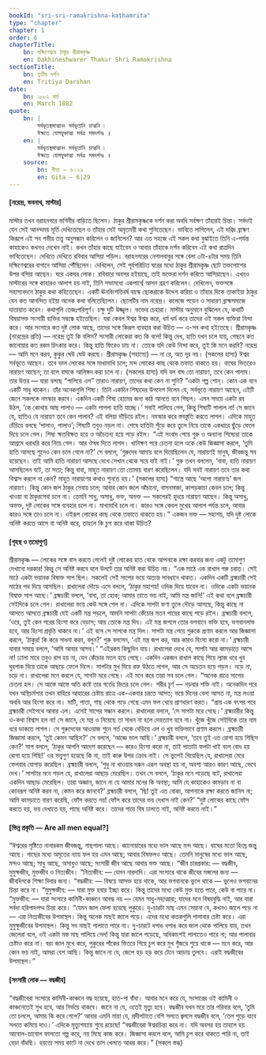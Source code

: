 ```yaml
---
bookId: "sri-sri-ramakrishna-kathamrita"
type: "chapter"
chapter: 1
order: 6
chapterTitle:
    bn: দক্ষিণেশ্বরে ঠাকুর শ্রীরামকৃষ্ণ
    en: Dakhineshwarer Thakur Shri Ramakrishna
sectionTitle:
    bn: তৃতীয় দর্শন
    en: Tritiya Darshan
date:
    bn: ১৮৮২ মার্চ
    en: March 1882
quote:
    bn: |
        সর্বভূতস্থমাত্মানং সর্বভূতানি চাত্মনি ৷
        ঈক্ষতে যোগযুক্তাত্মা সর্বত্র সমদর্শনঃ ॥
    en: |
        সর্বভূতস্থমাত্মানং সর্বভূতানি চাত্মনি ৷
        ঈক্ষতে যোগযুক্তাত্মা সর্বত্র সমদর্শনঃ ॥
    source:
        bn: গীতা — ৬।২৯
        en: Gita — 6|29
---
```



#### <BengaliText>[নরেন্দ্র, ভবনাথ, মাস্টার]</BengaliText>

<BengaliText>
মাস্টার তখন বরাহনগরে ভগিনীর বাড়িতে ছিলেন। ঠাকুর শ্রীরামকৃষ্ণকে দর্শন করা অবধি সর্বক্ষণ তাঁহারই চিন্তা। সর্বদাই যেন সেই আনন্দময় মূর্তি দেখিতেছেন ও তাঁহার সেই অমৃতময়ী কথা শুনিতেছেন। ভাবিতে লাগিলেন, এই দরিদ্র ব্রাহ্মণ কিরূপে এই সব গভীর তত্ত্ব অনুসন্ধান করিলেন ও জানিলেন? আর এত সহজে এই সকল কথা বুঝাইতে তিনি এ-পর্যন্ত কাহাকেও কখনও দেখেন নাই। কখন তাঁহার কাছে যাইবেন ও আবার তাঁহাকে দর্শন করিবেন এই কথা রাত্রদিন ভাবিতেছেন।
</BengaliText>

<BengaliText>
দেখিতে দেখিতে রবিবার আসিয়া পড়িল। বরাহনগরের নেপালবাবুর সঙ্গে বেলা ৩টা-৪টার সময় তিনি দক্ষিণেশ্বরের বাগানে আসিয়া পৌঁছিলেন। দেখিলেন, সেই পূর্বপরিচিত ঘরের মধ্যে ঠাকুর শ্রীরামকৃষ্ণ ছোট তক্তপোশের উপর বসিয়া আছেন। ঘরে একঘর লোক। রবিবারে অবসর হইয়াছে, তাই ভক্তেরা দর্শন করিতে আসিয়াছেন। এখনও মাস্টারের সঙ্গে কাহারও আলাপ হয় নাই, তিনি সভামধ্যে একপার্শ্বে আসন গ্রহণ করিলেন। দেখিলেন, ভক্তসঙ্গে সহাস্যবদনে ঠাকুর কথা কহিতেছেন।
</BengaliText>

<BengaliText>
একটি ঊনবিংশতিবর্ষ বয়স্ক ছোকরাকে উদ্দেশ করিয়া ও তাঁহার দিকে তাকাইয়া ঠাকুর যেন কত আনন্দিত হইয়া অনেক কথা বলিতেছিলেন। ছেলেটির নাম নরেন্দ্র। কলেজে পড়েন ও সাধারণ ব্রাহ্মসমাজে যাতায়াত করেন। কথাগুলি তেজঃপরিপূর্ণ। চক্ষু দুটি উজ্জ্বল। ভক্তের চেহারা।
</BengaliText>

<BengaliText>
মাস্টার অনুমানে বুঝিলেন যে, কথাটি বিষয়াসক্ত সংসারী ব্যক্তির সম্বন্ধে হইতেছিল। যরা কেবল ঈশ্বর ঈশ্বর করে, ধর্ম ধর্ম করে তাদের ওই সকল ব্যক্তিরা নিন্দা করে। আর সংসারে কত দুষ্ট লোক আছে, তাদের সঙ্গে কিরূপ ব্যবহার করা উচিত — এ-সব কথা হইতেছে।
</BengaliText>

<BengaliText class="rk-quote">
শ্রীরামকৃষ্ণ (নরেন্দ্রের প্রতি) — নরেন্দ্র তুই কি বলিস? সংসারী লোকেরা কত কি বলে! কিন্তু দেখ, হাতি যখন চলে যায়, পেছনে কত জানোয়ার কত রকম চিৎকার করে। কিন্তু হাতি ফিরেও চায় না। তোকে যদি কেউ নিন্দা করে, তুই কি মনে করবি?
</BengaliText>

<BengaliText>
নরেন্দ্র — আমি মনে করব, কুকুর ঘেউ ঘেউ করছে।
</BengaliText>

<BengaliText class="rk-quote">
শ্রীরামকৃষ্ণ (সহাস্যে) — না রে, অত দূর নয়। (সকলের হাস্য) ঈশ্বর সর্বভূতে আছেন। তবে ভাল লোকের সঙ্গে মাখামাখি চলে; মন্দ লোকের কাছ থেকে তফাত থাকতে হয়। বাঘের ভিতরেও নারায়ণ আছেন; তা বলে বাঘকে আলিঙ্গন করা চলে না। (সকলের হাস্য) যদি বল বাঘ তো নারায়ণ, তবে কেন পালাব। তার উত্তর — যারা বলছে “পালিয়ে এস” তারাও নারায়ণ, তাদের কথা কেন না শুনি?
</BengaliText>

<BengaliText class="rk-quote">
“একটা গল্প শোন্‌। কোন এক বনে একটি সাধু থাকেন। তাঁর অনেকগুলি শিষ্য। তিনি একদিন শিষ্যদের উপদেশ দিলেন যে, সর্বভূতে নারায়ণ আছেন, এইটি জেনে সকলকে নমস্কার করবে। একদিন একটি শিষ্য হোমের জন্য কাঠ আনতে বনে গিছল। এমন সময়ে একটা রব উঠল, ‘কে কোথায় আছ পালাও — একটা পাগলা হাতি যাচ্ছে।’ সবাই পালিয়ে গেল, কিন্তু শিষ্যটি পালাল না! সে জানে যে, হাতিও যে নারায়ণ তবে কেন পালাব? এই বলিয়া দাঁড়িয়ে রইল। নমস্কার করে স্তবস্তুতি করতে লাগল। এদিকে মাহুত চেঁচিয়ে বলছে ‘পালাও, পালাও’; শিষ্যটি তবুও নড়ল না। শেষে হাতিটা শুঁড়ে করে তুলে নিয়ে তাকে একধারে ছুঁড়ে ফেলে দিয়ে চলে গেল। শিষ্য ক্ষতবিক্ষত হয়ে ও অচৈতন্য হয়ে পড়ে রইল।
</BengaliText>

<BengaliText class="rk-quote">
“এই সংবাদ পেয়ে গুরু ও অন্যান্য শিষ্যেরা তাকে আশ্রমে ধরাধরি করে নিয়ে গেল। আর ঔষধ দিতে লাগল। খানিক্ষণ পরে চেতনা হলে ওকে কেউ জিজ্ঞাসা করলে, ‘তুমি হাতি আসছে শুনেও কেন চলে গেলে না?’ সে বললে, ‘গুরুদেব আমায় বলে দিয়েছিলেন যে, নারায়ণই মানুষ, জীবজন্তু সব হয়েছেন। তাই আমি হাতি নারায়ণ আসছে দেখে সেখান থেকে সরে যাই নাই।’ গুরু তখন বললেন, ‘বাবা, হাতি নারায়ণ আসছিলেন বটে, তা সত্য; কিন্তু বাবা, মাহুত নারায়ণ তো তোমায় বারণ করেছিলেন। যদি সবই নারায়ণ তবে তার কথা বিশ্বাস করলে না কেন? মাহুত নারায়ণের কথাও শুনতে হয়।’ (সকলের হাস্য)
</BengaliText>

<BengaliText class="rk-quote">
“শাস্ত্রে আছে ‘অপো নারায়ণঃ’ জল নারায়ণ। কিন্তু কোন জল ঠাকুর সেবায় চলে; আবার কোন জলে আঁচানো, বাসনমাজা, কাপড়কাচা কেবল চলে; কিন্তু খাওয়া বা ঠাকুরসেবা চলে না। তেমনি সাধু, অসাধু, ভক্ত, অভক্ত — সকলেরই হৃদয়ে নারায়ণ আছেন। কিন্তু অসাধু, অভক্ত, দুষ্ট লোকের সঙ্গে ব্যবহার চলে না। মাখামাখি চলে না। কারও সঙ্গে কেবল মুখের আলাপ পর্যন্ত চলে, আবার কারও সঙ্গে তাও চলে না। ওইরূপ লোকের কাছ থেকে তফাতে থাকতে হয়।”
</BengaliText>

<BengaliText>
একজন ভক্ত — মহাশয়, যদি দুষ্ট লোকে অনিষ্ট করতে আসে বা অনিষ্ট করে, তাহলে কি চুপ করে থাকা উচিত?
</BengaliText>

#### <BengaliText>[গৃহস্থ ও তমোগুণ]</BengaliText>

<BengaliText class="rk-quote">
শ্রীরামকৃষ্ণ — লোকের সঙ্গে বাস করতে গেলেই দুষ্ট লোকের হাত থেকে আপনাকে রক্ষা করবার জন্য একটু তমোগুণ দেখানো দরকার! কিন্তু সে অনিষ্ট করবে বলে উলটে তার অনিষ্ট করা উচিত নয়।
</BengaliText>

<BengaliText class="rk-quote">
“এক মাঠে এক রাখাল গরু চরাত। সেই মাঠে একটা ভয়ানক বিষাক্ত সাপ ছিল। সকলেই সেই সাপের ভয়ে অত্যন্ত সাবধানে থাকত। একদিন একটি ব্রহ্মচারী সেই মাঠের পথ দিয়ে আসছিল। রাখালেরা দৌড়ে এসে বললে, ‘ঠাকুর মহাশয়! ওদিক দিয়ে যাবেন না। ওদিকে একটা ভয়ানক বিষাক্ত সাপ আছে।’ ব্রহ্মচারী বললে, ‘বাবা, তা হোক; আমার তাতে ভয় নাই, আমি মন্ত্র জানি!’ এই কথা বলে ব্রহ্মচারী সেইদিকে চলে গেল। রাখালেরা ভয়ে কেউ সঙ্গে গেল না। এদিকে সাপটা ফণা তুলে দৌড়ে আসছে, কিন্তু কাছে না আসতে আসতে ব্রহ্মচারী যেই একটি মন্ত্র পড়লে, আমনি সাপটা কেঁচোর মতন পায়ের কাছে পড়ে রইল। ব্রহ্মচারী বললে, ‘ওরে, তুই কেন পরের হিংসা করে বেড়াস; আয় তোকে মন্ত্র দিব। এই মন্ত্র জপলে তোর ভগবানে ভক্তি হবে, ভগবানলাভ হবে, আর হিংসা প্রবৃত্তি থাকবে না।’ এই বলে সে সাপকে মন্ত্র দিল। সাপটা মন্ত্র পেয়ে গুরুকে প্রণাম করলে আর জিজ্ঞাসা করলে, ‘ঠাকুর! কি করে সাধনা করব, বলুন?’ গুরু বললেন, ‘এই মন্ত্র জপ কর, আর কারও হিংসা করো না।’ ব্রহ্মচারী যাবার সময়ে বললে, ‘আমি আবার আসব।’
</BengaliText>

<BengaliText class="rk-quote">
“এইরকম কিছুদিন যায়। রাখালেরা দেখে যে, সাপটা আর কামড়াতে আসে না! ঢ্যালা মারে তবুও রাগ হয় না, যেন কেঁচোর মতন হয়ে গেছে। একদিন একজন রাখাল কাছে গিয়ে ল্যাজ ধরে খুব ঘুরপাক দিয়ে তাকে আছড়ে ফেলে দিলে। সাপটার মুখ দিয়ে রক্ত উঠতে লাগল, আর সে অচেতন হয়ে পড়ল। নড়ে না, চড়ে না। রাখালেরা মনে করলে যে, সাপটা মরে গেছে। এই মনে করে তারা সব চলে গেল।
</BengaliText>

<BengaliText class="rk-quote">
“অনেক রাত্রে সাপের চেতনা হল। সে আস্তে আস্তে অতি কষ্টে তার গর্তের ভিতর চলে গেল। শরীর চূর্ণ — নড়বার শক্তি নাই। অনেকদিন পরে যখন অস্থিচর্মসার তখন বাহিরে আহারের চেষ্টায় রাত্রে এক-একবার চরতে আসত; ভয়ে দিনের বেলা আসত না, মন্ত্র লওয়া অবধি আর হিংসা করে না। মাটি, পাতা, গাছ থেকে পড়ে গেছে এমন ফল খেয়ে প্রাণধারণ করত।
</BengaliText>

<BengaliText class="rk-quote">
“প্রায় এক বৎসর পরে ব্রহ্মচারী সেইপথে আবার এল। এসেই সাপের সন্ধান করলে। রাখালেরা বললে, ‘সে সাপটা মরে গেছে।’ ব্রহ্মচারীর কিন্তু ও-কথা বিশ্বাস হল না! সে জানে, যে মন্ত্র ও নিয়েছে তা সাধন না হলে দেহত্যাগ হবে না। খুঁজে খুঁজে সেইদিকে তার নাম ধরে ডাকতে লাগল। সে গুরুদেবের আওয়াজ শুনে গর্ত থেকে বেড়িয়ে এল ও খুব ভক্তিভাবে প্রণাম করলে। ব্রহ্মচারী জিজ্ঞাসা করলে, ‘তুই কেমন আছিস?’ সে বললে, ‘আজ্ঞে ভাল আছি।’ ব্রহ্মচারী বললে, ‘তবে তুই এত রোগা হয়ে গিছিস কেন?’ সাপ বললে, ‘ঠাকুর আপনি আদেশ করেছেন — কারও হিংসা করো না, তাই পাতাটা ফলটা খাই বলে বোধ হয় রোগা হয়ে গিছি!’ ওর সত্ত্বগুণ হয়েছে কি না, তাই কারু উপর ক্রোধ নাই। সে ভুলেই গিয়েছিল যে, রাখালেরা মেরে ফেলবার যোগাড় করেছিল। ব্রহ্মচারী বললে, ‘শুধু না খাওয়ার দরুন এরূপ অবস্থা হয় না, অবশ্য আরও কারণ আছে, ভেবে দেখ।’ সাপটার মনে পড়ল যে, রাখালেরা আছাড় মেরেছিল। তখন সে বললে, ‘ঠাকুর মনে পড়েছে বটে, রাখালেরা একদিন আছাড় মেরেছিল। তারা অজ্ঞান, জানে না যে আমার মনের কি অবস্থা; আমি যে কাহাকেও কামড়াব না বা কোনরূপ অনিষ্ট করব না, কেমন করে জানবে?’ ব্রহ্মচারী বললে, ‘ছি! তুই এত বোকা, আপনাকে রক্ষা করতে জানিস না; আমি কামড়াতে বারণ করেছি, ফোঁস করতে নয়! ফোঁস করে তাদের ভয় দেখাস নাই কেন?’
</BengaliText>

<BengaliText class="rk-quote">
“দুষ্ট লোকের কাছে ফোঁস করতে হয়, ভয় দেখাতে হয়, পাছে অনিষ্ট করে। তাদের গায়ে বিষ ঢালতে নাই, অনিষ্ট করতে নাই।”
</BengaliText>

#### <BengaliText>[ভিন্ন প্রকৃতি — Are all men equal?]</BengaliText>

<BengaliText class="rk-quote">
“ঈশ্বরের সৃষ্টিতে নানারকম জীবজন্তু, গাছপালা আছে। জানোয়ারের মধ্যে ভাল আছে মন্দ আছে। বাঘের মতো হিংস্র জন্তু আছে। গাছের মধ্যে অমৃতের ন্যায় ফল হয় এমন আছে; আবার বিষফলও আছে। তেমনি মানুষের মধ্যে ভাল আছে, মন্দও আছে; সাধু আছে, অসাধুও আছে; সংসারী জীব আছে আবার ভক্ত আছে।
</BengaliText>

<BengaliText class="rk-quote">
“জীব চারপ্রকার: — বদ্ধজীব, মুমুক্ষজীব, মুক্তজীব ও নিত্যজীব।
</BengaliText>

<BengaliText class="rk-quote">
“নিত্যজীব: — যেমন নারদাদি। এরা সংসারে থাকে জীবের মঙ্গলের জন্য — জীবদিগকে শিক্ষা দিবার জন্য।
</BengaliText>

<BengaliText class="rk-quote">
“বদ্ধজীব: — বিষয়ে আসক্ত হয়ে থাকে, আর ভগবানকে ভুলে থাকে — ভুলেও ভগবানের চিন্তা করে না।
</BengaliText>

<BengaliText class="rk-quote">
“মুমুক্ষজীব: — যারা মুক্ত হবার ইচ্ছা করে। কিন্তু তাদের মধ্যে কেউ মুক্ত হতে পারে, কেউ বা পারে না।
</BengaliText>

<BengaliText class="rk-quote">
“মুক্তজীব: — যারা সংসারে কামিনী-কাঞ্চনে আবদ্ধ নয় — যেমন সাধু-মহাত্মারা; যাদের মনে বিষয়বুদ্ধি নাই, আর যারা সর্বদা হরিপাদপদ্ম চিন্তা করে।
</BengaliText>

<BengaliText class="rk-quote">
“যেমন জাল ফেলা হয়েছে পুকুরে। দু-চারটা মাছ এমন সেয়ানা যে, কখনও জালে পড়ে না — এরা নিত্যজীবের উপমাস্থল। কিন্তু অনেক মাছই জালে পড়ে। এদের মধ্যে কতকগুলি পালাবার চেষ্টা করে। এরা মুমুক্ষুজীবের উপমাস্থল। কিন্তু সব মাছই পালাতে পারে না। দু-চারটে ধপাঙ ধপাঙ করে জাল থেকে পালিয়ে যায়, তখন জেলেরা বলে, ওই একটা মস্ত মাছ পালিয়ে গেল! কিন্তু যারা জালে পড়েছে, অধিকাংশই পালাতেও পারে না; আর পালাবার চেষ্টাও করে না। বরং জাল মুখে করে, পুকুরের পাঁকের ভিতরে গিয়ে চুপ করে মুখ গুঁজরে শুয়ে থাকে — মনে করে, আর কোন ভয় নাই, আমরা বেশ আছি। কিন্তু জানে না যে, জেলে হড় হড় করে টেনে আড়ায় তুলবে। এরাই বদ্ধজীবের উপমাস্থল।”
</BengaliText>

#### <BengaliText>[সংসারী লোক — বদ্ধজীব]</BengaliText>

<BengaliText class="rk-quote">
“বদ্ধজীবেরা সংসারে কামিনী-কাঞ্চনে বদ্ধ হয়েছে, হাত-পা বাঁধা। আবার মনে করে যে, সংসারের ওই কামিনী ও কাঞ্চনেতেই সুখ হবে, আর নির্ভয়ে থাকবে। জানে না যে, ওতেই মৃত্যু হবে। বদ্ধজীব যখন মরে তার পরিবার বলে, ‘তুমি তো চললে, আমার কি করে গেলে?’ আবার এমনি মায়া যে, প্রদীপটাতে বেশি সলতে জ্বললে বদ্ধজীব বলে, ‘তেল পুড়ে যাবে সলতে কমিয়ে দাও।’ এদিকে মৃত্যুশয্যায় শুয়ে রয়েছে!
</BengaliText>

<BengaliText class="rk-quote">
“বদ্ধজীবেরা ঈশ্বরচিন্তা করে না। যদি অবসর হয় তাহলে হয় আবোল-তাবোল ফালতো গল্প করে, নয় মিছে কাজ করে। জিজ্ঞাসা করলে বলে, আমি চুপ করে থাকতে পারি না, তাই বেড়া বাঁধছি। হয়তো সময় কাটে না দেখে তাস খেলতে আরম্ভ করে।” (সকলে স্তব্ধ)
</BengaliText>
